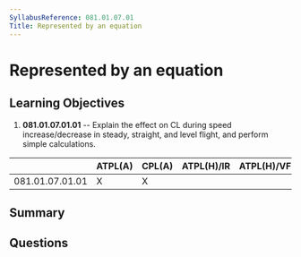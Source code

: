 ```yaml
---
SyllabusReference: 081.01.07.01
Title: Represented by an equation
---
```


# Represented by an equation

## Learning Objectives

1. **081.01.07.01.01** -- Explain the effect on CL during speed
   increase/decrease in steady, straight, and level flight, and perform simple
   calculations.

|                 | ATPL(A) | CPL(A) | ATPL(H)/IR | ATPL(H)/VFR | CPL(H) | IR  | CBIR(A) |
| --------------- | ------- | ------ | ---------- | ----------- | ------ | --- | ------- |
| 081.01.07.01.01 | X       | X      |            |             |        |     |         |

## Summary

## Questions
